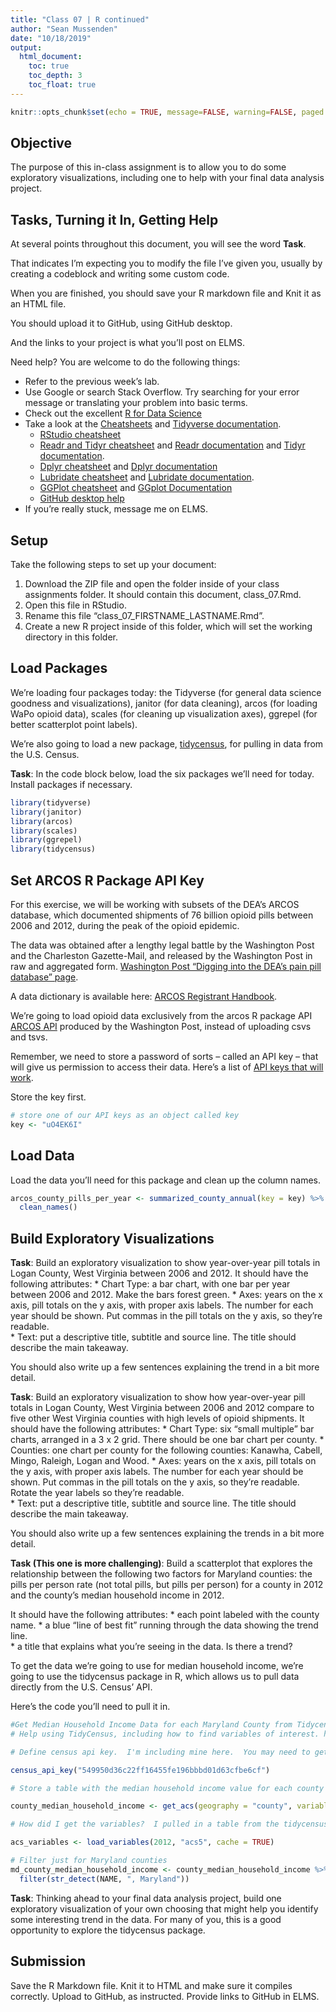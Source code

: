 ```yaml
---
title: "Class 07 | R continued"
author: "Sean Mussenden"
date: "10/18/2019"
output:
  html_document:
    toc: true
    toc_depth: 3
    toc_float: true
---
```


```r
knitr::opts_chunk$set(echo = TRUE, message=FALSE, warning=FALSE, paged.print=TRUE)
```

## Objective

The purpose of this in-class assignment is to allow you to do some exploratory visualizations, including one to help with your final data analysis project. 

## Tasks, Turning it In, Getting Help

At several points throughout this document, you will see the word **Task**.  

That indicates I'm expecting you to modify the file I've given you, usually by creating a codeblock and writing some custom code. 

When you are finished, you should save your R markdown file and Knit it as an HTML file. 

You should upload it to GitHub, using GitHub desktop. 

And the links to your project is what you'll post on ELMS. 

Need help?  You are welcome to do the following things:

* Refer to the previous week's lab.
* Use Google or search Stack Overflow. Try searching for your error message or translating your problem into basic terms.
* Check out the excellent [R for Data Science](https://r4ds.had.co.nz/index.html)
* Take a look at the [Cheatsheets](https://www.rstudio.com/resources/cheatsheets/) and [Tidyverse documentation](https://www.tidyverse.org/).
  * [RStudio cheatsheet](https://www.rstudio.com/resources/cheatsheets/#ide)
  * [Readr and Tidyr cheatsheet](https://github.com/rstudio/cheatsheets/raw/master/data-import.pdf) and [Readr documentation](https://readr.tidyverse.org/) and [Tidyr documentation](https://tidyr.tidyverse.org/reference/index.html).
  * [Dplyr cheatsheet](https://github.com/rstudio/cheatsheets/raw/master/data-transformation.pdf) and [Dplyr documentation](https://dplyr.tidyverse.org/)
  * [Lubridate cheatsheet](https://rawgit.com/rstudio/cheatsheets/master/lubridate.pdf) and [Lubridate documentation](https://lubridate.tidyverse.org/).
  * [GGPlot cheatsheet](https://github.com/rstudio/cheatsheets/raw/master/data-visualization-2.1.pdf) and [GGplot Documentation](https://ggplot2.tidyverse.org/reference/)
  * [GitHub desktop help](https://help.github.com/en/desktop/getting-started-with-github-desktop)
* If you're really stuck, message me on ELMS. 

## Setup

Take the following steps to set up your document:

1. Download the ZIP file and open the folder inside of your class assignments folder.  It should contain this document, class_07.Rmd. 
2. Open this file in RStudio.
3. Rename this file "class_07_FIRSTNAME_LASTNAME.Rmd".
5. Create a new R project inside of this folder, which will set the working directory in this folder.   

## Load Packages

We're loading four packages today: the Tidyverse (for general data science goodness and visualizations), janitor (for data cleaning), arcos (for loading WaPo opioid data), scales (for cleaning up visualization axes), ggrepel (for better scatterplot point labels). 

We're also going to load a new package, [tidycensus](https://walkerke.github.io/tidycensus/index.html), for pulling in data from the U.S. Census.  

**Task**: In the code block below, load the six packages we'll need for today. Install packages if necessary. 
```r

library(tidyverse)
library(janitor)
library(arcos)
library(scales)
library(ggrepel)
library(tidycensus)

```

## Set ARCOS R Package API Key

For this exercise, we will be working with subsets of the DEA's ARCOS database, which documented shipments of 76 billion opioid pills between 2006 and 2012, during the peak of the opioid epidemic. 

The data was obtained after a lengthy legal battle by the Washington Post and the Charleston Gazette-Mail, and released by the Washington Post in raw and aggregated form. [Washington Post "Digging into the DEA's pain pill database" page](https://www.washingtonpost.com/graphics/2019/investigations/dea-pain-pill-database/).

A data dictionary is available here: [ARCOS Registrant Handbook](https://www.deadiversion.usdoj.gov/arcos/handbook/full.pdf).

We're going to load opioid data exclusively from the arcos R package API [ARCOS API](https://wpinvestigative.github.io/arcos/) produced by the Washington Post, instead of uploading csvs and tsvs. 

Remember, we need to store a password of sorts -- called an API key -- that will give us permission to access their data.  Here's a list of [API keys that will work](https://github.com/wpinvestigative/arcos-api/blob/master/keys/keys.txt).  

Store the key first. 

```r
# store one of our API keys as an object called key
key <- "uO4EK6I"
```

## Load Data

Load the data you'll need for this package and clean up the column names.

```r
arcos_county_pills_per_year <- summarized_county_annual(key = key) %>%
  clean_names()

```

## Build Exploratory Visualizations

**Task**: Build an exploratory visualization to show year-over-year pill totals in Logan County, West Virginia between 2006 and 2012. It should have the following attributes:
  * Chart Type: a bar chart, with one bar per year between 2006 and 2012. Make the bars forest green. 
  * Axes: years on the x axis, pill totals on the y axis, with proper axis labels. The number for each year should be shown. Put commas in the pill totals on the y axis, so they're readable.   
  * Text: put a descriptive title, subtitle and source line.  The title should describe the main takeaway.

You should also write up a few sentences explaining the trend in a bit more detail.

**Task**: Build an exploratory visualization to show how year-over-year pill totals in Logan County, West Virginia between 2006 and 2012 compare to five other West Virginia counties with high levels of opioid shipments. It should have the following attributes:
  * Chart Type: six "small multiple" bar charts, arranged in a 3 x 2 grid.  There should be one bar chart per county. 
  * Counties: one chart per county for the following counties: Kanawha, Cabell, Mingo, Raleigh, Logan and Wood.
  * Axes: years on the x axis, pill totals on the y axis, with proper axis labels. The number for each year should be shown. Put commas in the pill totals on the y axis, so they're readable. Rotate the year labels so they're readable.    
  * Text: put a descriptive title, subtitle and source line.  The title should describe the main takeaway.
  
You should also write up a few sentences explaining the trends in a bit more detail.

**Task (This one is more challenging)**: Build a scatterplot that explores the relationship between the following two factors for Maryland counties: the pills per person rate (not total pills, but pills per person) for a county in 2012 and the county's median household income in 2012.  

It should have the following attributes:
* each point labeled with the county name. 
* a blue "line of best fit" running through the data showing the trend line.  
* a title that explains what you're seeing in the data.  Is there a trend?

To get the data we're going to use for median household income, we're going to use the tidycensus package in R, which allows us to pull data directly from the U.S. Census' API. 

Here's the code you'll need to pull it in. 

```r

#Get Median Household Income Data for each Maryland County from Tidycensus 
# Help using TidyCensus, including how to find variables of interest. https://walkerke.github.io/tidycensus/articles/basic-usage.html

# Define census api key.  I'm including mine here.  You may need to get your own. https://api.census.gov/data/key_signup.html

census_api_key("549950d36c22ff16455fe196bbbd01d63cfbe6cf")

# Store a table with the median household income value for each county using the get_acs() function.  ACS is short for American Community Survey, one of two main census products. In the table that's loaded in, the :estimate" is the median household income for that county, averaged over 5 years ending in 2012. 

county_median_household_income <- get_acs(geography = "county", variables = c("B19013_001"), survey="acs5", year = 2012)

# How did I get the variables?  I pulled in a table from the tidycensus package that lists all of the thousands of variables available through the census.  Load the table below and view it.  Use filters in the R Viewer window to find things you might want to use later. You can also find table and variable numbers at https://data.census.gov/cedsci/.

acs_variables <- load_variables(2012, "acs5", cache = TRUE)

# Filter just for Maryland counties
md_county_median_household_income <- county_median_household_income %>%
  filter(str_detect(NAME, ", Maryland"))


```

**Task**: Thinking ahead to your final data analysis project, build one exploratory visualization of your own choosing that might help you identify some interesting trend in the data. For many of you, this is a good opportunity to explore the tidycensus package.

## Submission

Save the R Markdown file.  Knit it to HTML and make sure it compiles correctly. Upload to GitHub, as instructed.  Provide links to GitHub in ELMS.   
